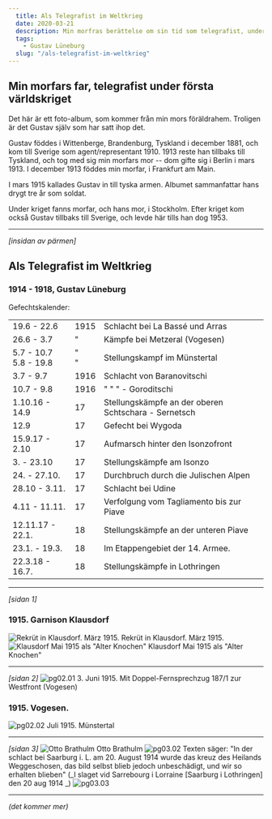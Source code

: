 ```yaml
---
  title: Als Telegrafist im Weltkrieg
  date: 2020-03-21
  description: Min morfras berättelse om sin tid som telegrafist, under Första Världskriget
  tags: 
    - Gustav Lüneburg
  slug: "/als-telegrafist-im-weltkrieg"
---
```

## Min morfars far, telegrafist under första världskriget

Det här är ett foto-album, som kommer från min mors föräldrahem. Troligen är det Gustav själv som har satt ihop det.

Gustav föddes i Wittenberge, Brandenburg, Tyskland i december 1881, och kom till Sverige som agent/representant 1910. 1913 reste han tillbaks till Tyskland, och tog med sig min morfars mor -- dom gifte sig i Berlin i mars 1913. I december 1913 föddes min morfar, i Frankfurt am Main.

I mars 1915 kallades Gustav in till tyska armen. Albumet sammanfattar hans drygt tre år som soldat.

Under kriget fanns morfar, och hans mor, i Stockholm. Efter kriget kom också Gustav tillbaks till Sverige, och levde här tills han dog 1953.

----
_[insidan av pärmen]_
## Als Telegrafist im Weltkrieg
### 1914 - 1918, Gustav Lüneburg

Gefechtskalender:

| | | |
|---|---|---|
| 19.6 - 22.6                   | 1915 | Schlacht bei La Bassé und Arras |
| 26.6 - 3.7                       | " | Kämpfe bei Metzeral (Vogesen) |
| 5.7 - 10.7<br/>5.8 - 19.8  | "<br/>" | Stellungskampf im Münstertal |
| 3.7 - 9.7                     | 1916 | Schlacht von Baranovitschi |
| 10.7 - 9.8                    | 1916 | "  "  " - Goroditschi |
| 1.10.16 - 14.9                  | 17 | Stellungskämpfe an der oberen Schtschara - Sernetsch |
| 12.9                            | 17 | Gefecht bei Wygoda |
| 15.9.17 - 2.10                  | 17 | Aufmarsch hinter den Isonzofront |
| 3. - 23.10                      | 17 | Stellungskämpfe am Isonzo |
| 24. - 27.10.                    | 17 | Durchbruch durch die Julischen Alpen |
| 28.10 - 3.11.                   | 17 | Schlacht bei Udine |
| 4.11 - 11.11.                   | 17 | Verfolgung vom Tagliamento bis zur Piave |
| 12.11.17 - 22.1.                | 18 | Stellungskämpfe an der unteren Piave |
| 23.1. - 19.3.                   | 18 | Im Etappengebiet der 14. Armee. |
| 22.3.18 - 16.7.                 | 18 | Stellungskämpfe in Lothringen |

----
_[sidan 1]_
### 1915. Garnison Klausdorf
![Rekrüt in Klausdorf. März 1915.](./pg01.01.jpg)
Rekrüt in Klausdorf. März 1915.
![Klausdorf Mai 1915 als "Alter Knochen"](pg01.02.jpg)
Klausdorf Mai 1915 als "Alter Knochen"

----
_[sidan 2]_
![pg02.01](pg02.01.jpg)
3\. Juni 1915. Mit Doppel-Fernsprechzug 187/1 zur Westfront (Vogesen)
### 1915. Vogesen.
![pg02.02](pg02.02.jpg)
Juli 1915. Münstertal

----
_[sidan 3]_
![Otto Brathulm](pg03.01.jpg)
Otto Brathulm
![pg03.02](pg03.02.jpg)
Texten säger: "In der schlact bei Saarburg i. L. am 20. August 1914 wurde das kreuz des Heilands Weggeschosen, das bild selbst blieb jedoch unbeschädigt, und wir so erhalten blieben" (_I slaget vid Sarrebourg i Lorraine [Saarburg i Lothringen] den 20 aug 1914 _) 
![pg03.03](pg03.03.jpg)

----

_(det kommer mer)_